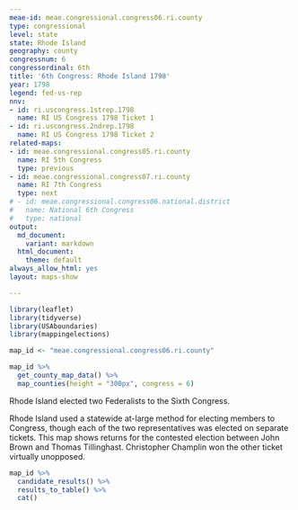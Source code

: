 ```yaml
---
meae-id: meae.congressional.congress06.ri.county
type: congressional
level: state
state: Rhode Island
geography: county
congressnum: 6
congressordinal: 6th
title: '6th Congress: Rhode Island 1798'
year: 1798
legend: fed-vs-rep
nnv:
- id: ri.uscongress.1strep.1798
  name: RI US Congress 1798 Ticket 1
- id: ri.uscongress.2ndrep.1798
  name: RI US Congress 1798 Ticket 2
related-maps:
- id: meae.congressional.congress05.ri.county
  name: RI 5th Congress
  type: previous
- id: meae.congressional.congress07.ri.county
  name: RI 7th Congress
  type: next
# - id: meae.congressional.congress06.national.district
#   name: National 6th Congress
#   type: national
output:
  md_document:
    variant: markdown
  html_document:
    theme: default
always_allow_html: yes
layout: maps-show

---
```


```r
library(leaflet)
library(tidyverse)
library(USAboundaries)
library(mappingelections)

map_id <- "meae.congressional.congress06.ri.county"
```

<div class="map">

```r
map_id %>%
  get_county_map_data() %>%
  map_counties(height = "300px", congress = 6)
```

</div>

Rhode Island elected two Federalists to the Sixth Congress.

Rhode Island used a statewide at-large method for electing members to Congress, though each of the two representatives was elected on separate tickets. This map shows returns for the contested election between John Brown and Thomas Tillinghast. Christopher Champlin won the other ticket virtually unopposed.

<div class="results-table">

```r
map_id %>%
  candidate_results() %>%
  results_to_table() %>%
  cat()
```

</div>
